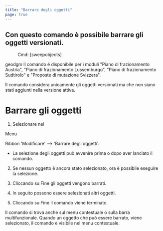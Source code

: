 ```yaml
---
title: "Barrare degli oggetti"
page: true
---
```

## Con questo comando &#232; possibile barrare gli oggetti versionati.
<GeoDesigner> <Menu> Cmd: [sweepobjects] </Menu> 

 <Placeholder>geodgm</Placeholder> </GeoDesigner>
<Warning>
Il comando &#232; disponibile per i moduli &quot;Piano di frazionamento Austria&quot;, &quot;Piano di frazionamento Lussemburgo&quot;, &quot;Piano di frazionamento Sudtirolo&quot; e &quot;Proposte di mutazione Svizzera&quot;.
</Warning>


Il comando considera unicamente gli oggetti versionati ma che non siano stati aggiunti nella versione attiva.

# Barrare gli oggetti 


1. Selezionare  nel 


<GeoMapper>Menu

</GeoMapper>
 <GeoDesigner>Ribbon
</GeoDesigner> &#39;Modificare&#39; --&gt; &#39;Barrare degli oggetti&#39;.

- La selezione degli oggetti pu&#242; avvenire prima o dopo aver lanciato il comando.



2. Se nessun oggetto &#232; ancora stato selezionato, ora &#232; possibile eseguire la selezione.

3. Cliccando su <Border>Fine</Border>  gli oggetti vengono barrati. 

4. In seguito possono essere selezionati altri oggetti.

5. Cliccando su <Border>Fine</Border>  il comando viene terminato. 




<Success>
Il comando si trova anche sul menu contestuale o sulla barra multifunzionale.
Quando un oggetto che pu&#242; essere barrato, viene selezionato, il comando &#232; visibile nel menu contestuale.
</Success>
